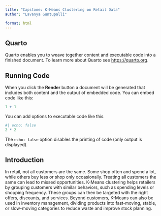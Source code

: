 ```yaml
---
title: "Capstone: K-Means Clustering on Retail Data"
author: "Lavanya Guntupalli"

format: html
---
```


## Quarto

Quarto enables you to weave together content and executable code into a finished document. To learn more about Quarto see <https://quarto.org>.

## Running Code

When you click the **Render** button a document will be generated that includes both content and the output of embedded code. You can embed code like this:

```r
1 + 1
```

You can add options to executable code like this

```r
#| echo: false
2 * 2
```

The `echo: false` option disables the printing of code (only output is displayed).


## Introduction

In retail, not all customers are the same. Some shop often and spend a lot, while others buy less or shop only occasionally. Treating all customers the same can lead to missed opportunities. K-Means clustering helps retailers by grouping customers with similar behaviors, such as spending levels or shopping frequency. These groups can then be targeted with the right offers, discounts, and services. Beyond customers, K-Means can also be used in inventory management, dividing products into fast-moving, stable, or slow-moving categories to reduce waste and improve stock planning.
